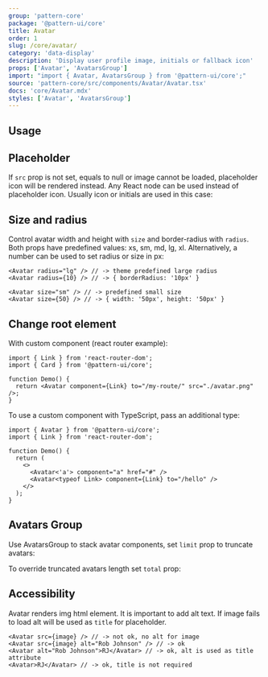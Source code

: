 ```yaml
---
group: 'pattern-core'
package: '@pattern-ui/core'
title: Avatar
order: 1
slug: /core/avatar/
category: 'data-display'
description: 'Display user profile image, initials or fallback icon'
props: ['Avatar', 'AvatarsGroup']
import: "import { Avatar, AvatarsGroup } from '@pattern-ui/core';"
source: 'pattern-core/src/components/Avatar/Avatar.tsx'
docs: 'core/Avatar.mdx'
styles: ['Avatar', 'AvatarsGroup']
---
```



## Usage

<Demo data={AvatarDemos.usage} />

## Placeholder

If `src` prop is not set, equals to null or image cannot be loaded, placeholder icon will be rendered instead.
Any React node can be used instead of placeholder icon. Usually icon or initials are used in this case:

<Demo data={AvatarDemos.placeholders} />

## Size and radius

<ControlDemo data={AvatarDemos.control} />

Control avatar width and height with `size` and border-radius with `radius`.
Both props have predefined values: xs, sm, md, lg, xl.
Alternatively, a number can be used to set radius or size in px:

```tsx
<Avatar radius="lg" /> // -> theme predefined large radius
<Avatar radius={10} /> // -> { borderRadius: '10px' }

<Avatar size="sm" /> // -> predefined small size
<Avatar size={50} /> // -> { width: '50px', height: '50px' }
```

## Change root element

<Demo data={AvatarDemos.link} />

With custom component (react router example):

```tsx
import { Link } from 'react-router-dom';
import { Card } from '@pattern-ui/core';

function Demo() {
  return <Avatar component={Link} to="/my-route/" src="./avatar.png" />;
}
```

To use a custom component with TypeScript, pass an additional type:

```tsx
import { Avatar } from '@pattern-ui/core';
import { Link } from 'react-router-dom';

function Demo() {
  return (
    <>
      <Avatar<'a'> component="a" href="#" />
      <Avatar<typeof Link> component={Link} to="/hello" />
    </>
  );
}
```

## Avatars Group

Use AvatarsGroup to stack avatar components, set `limit` prop to truncate avatars:

<Demo data={AvatarDemos.avatarsGroup} />

To override truncated avatars length set `total` prop:

<Demo data={AvatarDemos.total} />

## Accessibility

Avatar renders img html element. It is important to add alt text.
If image fails to load alt will be used as `title` for placeholder.

```tsx
<Avatar src={image} /> // -> not ok, no alt for image
<Avatar src={image} alt="Rob Johnson" /> // -> ok
<Avatar alt="Rob Johnson">RJ</Avatar> // -> ok, alt is used as title attribute
<Avatar>RJ</Avatar> // -> ok, title is not required
```
